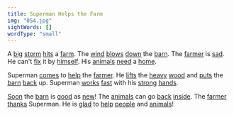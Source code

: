 ```yaml
---
title: Superman Helps the Farm
img: "054.jpg"
sightWords: []
wordType: "small"
---
```


A <u>big</u> <u>storm</u> <u>hits</u> a <u>farm</u>. The <u>wind</u> <u>blows</u> <u>down</u> the <u>barn</u>. The <u>farmer</u> is <u>sad</u>. He can't <u>fix</u> it by <u>himself</u>. His <u>animals</u> <u>need</u> a <u>home</u>.

Superman <u>comes</u> to <u>help</u> the <u>farmer</u>. He <u>lifts</u> the <u>heavy</u> <u>wood</u> and <u>puts</u> the <u>barn</u> <u>back</u> up. Superman <u>works</u> <u>fast</u> with his <u>strong</u> <u>hands</u>.

<u>Soon</u> the <u>barn</u> is <u>good</u> as <u>new</u>! The <u>animals</u> can go <u>back</u> <u>inside</u>. The <u>farmer</u> <u>thanks</u> Superman. He is <u>glad</u> to <u>help</u> <u>people</u> and <u>animals</u>!